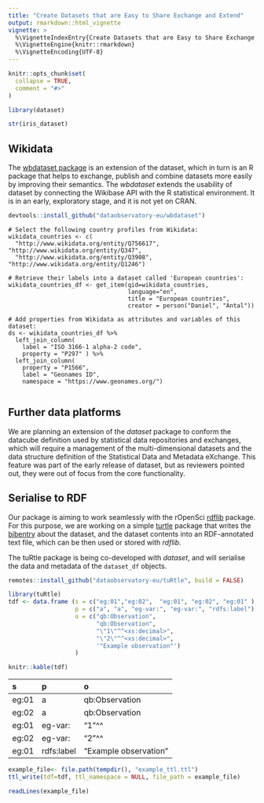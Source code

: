 ```yaml
---
title: "Create Datasets that are Easy to Share Exchange and Extend"
output: rmarkdown::html_vignette
vignette: >
  %\VignetteIndexEntry{Create Datasets that are Easy to Share Exchange and Extend}
  %\VignetteEngine{knitr::rmarkdown}
  %\VignetteEncoding{UTF-8}
---
```


```r
knitr::opts_chunk$set(
  collapse = TRUE,
  comment = "#>"
)
```

```r
library(dataset)
```


```r
str(iris_dataset)
```

## Wikidata 

The [wbdataset package](https://wbdataset.dataobservatory.eu/) is an extension of the dataset, which in turn is an R package that helps to exchange, publish and combine datasets more easily by improving their semantics. The _wbdataset_ extends the usability of dataset by connecting the Wikibase API with the R statistical environment. It is in an early, exploratory stage, and it is not yet on CRAN.

```r
devtools::install_github("dataobservatory-eu/wbdataset")
```


```
# Select the following country profiles from Wikidata:
wikidata_countries <- c(
  "http://www.wikidata.org/entity/Q756617", "http://www.wikidata.org/entity/Q347",
  "http://www.wikidata.org/entity/Q3908",   "http://www.wikidata.org/entity/Q1246")
  
# Retrieve their labels into a dataset called 'European countries':
wikidata_countries_df <- get_item(qid=wikidata_countries,
                                  language="en",
                                  title = "European countries",
                                  creator = person("Daniel", "Antal"))
                                  
# Add properties from Wikidata as attributes and variables of this dataset:                             
ds <- wikidata_countries_df %>%
  left_join_column( 
    label = "ISO 3166-1 alpha-2 code", 
    property = "P297" ) %>%
  left_join_column( 
    property = "P1566", 
    label = "Geonames ID",
    namespace = "https://www.geonames.org/") 
    
```

## Further data platforms

We are planning an extension of the _dataset_ package to conform the datacube definition used by statistical data repositories and exchanges, which will require a management of the multi-dimensional datasets and the data structure definition of the Statistical Data and Metadata eXchange. This feature was part of the early release of dataset, but as reviewers pointed out, they were out of focus from the core functionality.

## Serialise to RDF 

Our package is aiming to work seamlessly with the rOpenSci [rdflib](https://github.com/ropensci/rdflib) package. For this purpose, we are working on a simple [turtle](https://www.w3.org/TR/turtle/) package that writes the [bibentry](https://dataset.dataobservatory.eu/articles/bibentry.html) about the dataset, and the dataset contents into an RDF-annotated text file, which can be then used or stored with _rdflib_. 

The tuRtle package is being co-developed with _dataset_, and will serialise the data and metadata of the `dataset_df` objects.

```r
remotes::install_github("dataobservatory-eu/tuRtle", build = FALSE)
```


```r
library(tuRtle)
tdf <- data.frame (s = c("eg:01","eg:02",  "eg:01", "eg:02", "eg:01" ),
                   p = c("a", "a", "eg-var:", "eg-var:", "rdfs:label"),
                   o = c("qb:Observation",
                         "qb:Observation",
                         "\"1\"^^<xs:decimal>",
                         "\"2\"^^<xs:decimal>", 
                         '"Example observation"')
                   )

knitr::kable(tdf)
```

|s     |p          |o                     |
|:-----|:----------|:---------------------|
|eg:01 |a          |qb:Observation        |
|eg:02 |a          |qb:Observation        |
|eg:01 |eg-var:    |"1"^^<xs:decimal>     |
|eg:02 |eg-var:    |"2"^^<xs:decimal>     |
|eg:01 |rdfs:label |"Example observation" |

```r
example_file<- file.path(tempdir(), "example_ttl.ttl")
ttl_write(tdf=tdf, ttl_namespace = NULL, file_path = example_file)

readLines(example_file)
```


